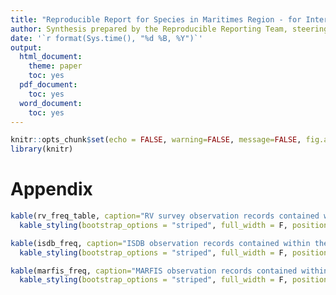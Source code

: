 ```yaml
---
title: "Reproducible Report for Species in Maritimes Region - for Internal DFO use only"
author: Synthesis prepared by the Reproducible Reporting Team, steering committee and advisors.
date: '`r format(Sys.time(), "%d %B, %Y")`'
output:
  html_document:
    theme: paper
    toc: yes
  pdf_document:
    toc: yes
  word_document:
    toc: yes
---
```


```r
knitr::opts_chunk$set(echo = FALSE, warning=FALSE, message=FALSE, fig.align="left")
library(knitr)
```

# **Appendix**

```r
kable(rv_freq_table, caption="RV survey observation records contained within the polygon summarized by species or species group.") %>%
  kable_styling(bootstrap_options = "striped", full_width = F, position = "left")
```

```r
kable(isdb_freq, caption="ISDB observation records contained within the polygon summarized by species or species group.") %>%
  kable_styling(bootstrap_options = "striped", full_width = F, position = "left")
```

```r
kable(marfis_freq, caption="MARFIS observation records contained within the polygon summarized by species or species group.") %>%
  kable_styling(bootstrap_options = "striped", full_width = F, position = "left")
```
